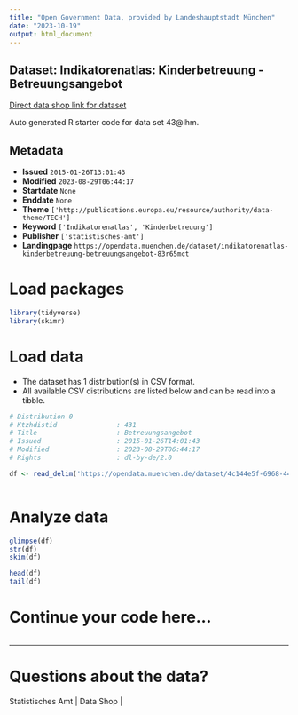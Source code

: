 ```yaml
---
title: "Open Government Data, provided by Landeshauptstadt München"
date: "2023-10-19"
output: html_document
---
```


## Dataset: Indikatorenatlas: Kinderbetreuung - Betreuungsangebot

[Direct data shop link for dataset](https://opendata.muenchen.de/dataset/indikatorenatlas-kinderbetreuung-betreuungsangebot-83r65mct)

Auto generated R starter code for data set 43@lhm.

## Metadata

- **Issued** `2015-01-26T13:01:43`
- **Modified** `2023-08-29T06:44:17`
- **Startdate** `None`
- **Enddate** `None`
- **Theme** `['http://publications.europa.eu/resource/authority/data-theme/TECH']`
- **Keyword** `['Indikatorenatlas', 'Kinderbetreuung']`
- **Publisher** `['statistisches-amt']`
- **Landingpage** `https://opendata.muenchen.de/dataset/indikatorenatlas-kinderbetreuung-betreuungsangebot-83r65mct`


# Load packages

```r

library(tidyverse)
library(skimr)

```

# Load data

-   The dataset has 1 distribution(s) in CSV format.
-   All available CSV distributions are listed below and can be read into a tibble.

```r

# Distribution 0
# Ktzhdistid               : 431
# Title                    : Betreuungsangebot
# Issued                   : 2015-01-26T14:01:43
# Modified                 : 2023-08-29T06:44:17
# Rights                   : dl-by-de/2.0

df <- read_delim('https://opendata.muenchen.de/dataset/4c144e5f-6968-44e9-896c-04f7d488111f/resource/007510f2-a282-4edb-b5a3-7608e52f74a9/download/indikat_kinderbetreuung_betreuungsangebot_280823.csv')



```

# Analyze data

```r

glimpse(df)
str(df)
skim(df)

head(df)
tail(df)

```

# Continue your code here...

```r

```

------------------------------------------------------------------------

# Questions about the data?

Statistisches Amt | Data Shop | 
